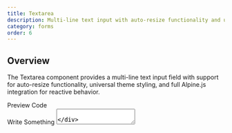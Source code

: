 ```yaml
---
title: Textarea
description: Multi-line text input with auto-resize functionality and universal theme styling
category: forms
order: 6
---
```



## Overview

The Textarea component provides a multi-line text input field with support for auto-resize functionality, universal theme styling, and full Alpine.js integration for reactive behavior.

<Tabs defaultValue="preview" class="h-auto">
    <TabsList variant="pills" slot="list">
        <TabsTrigger value="preview" variant="pills">Preview</TabsTrigger>
        <TabsTrigger value="code" variant="pills">Code</TabsTrigger>
    </TabsList>
    <TabsContent value="preview" preview class="space-y-6 justify-center items-center">
        <div class="space-y-6 w-96" x-data="{ feedback: '' }">
            <form class="space-y-4" x-on:submit="$event.preventDefault(); alert('You typed: ' + feedback)">
                <div>
                    <label for="feedback" class="block text-sm font-medium mb-1">Write Something</label>
                    <Textarea
                        id="feedback"
                        name="feedback"
                        x-model="feedback"
                        placeholder="Please share your feedback..."
                        rows={4}
                        required
                    />
                </div>
                <button type="submit" class="px-4 py-2 bg-primary text-primary-foreground rounded-md hover:bg-primary/90">
                    Submit
                </button>
            </form>
        </div>
    </TabsContent>
    <TabsContent value="code">
        <Code language="astro" code={`---
---

<div class="space-y-6 w-96" x-data="{ feedback: '' }">
    <form
        class="space-y-4"
        x-on:submit="$event.preventDefault(); alert('You typed: ' + feedback)"
    >
        <div>
            <label for="feedback" class="block text-sm font-medium mb-1">
                Write Something
            </label>
            <Textarea
                id="feedback"
                name="feedback"
                x-model="feedback"
                placeholder="Please share your feedback..."
                rows={4}
                required
            />
        </div>
        <button
            type="submit"
            class="px-4 py-2 bg-primary text-primary-foreground rounded-md hover:bg-primary/90"
        >
            Submit
        </button>
    </form>
</div>

`} />

</TabsContent>

</Tabs>

## API Reference

| Prop          | Type      | Default | Description                        |
| ------------- | --------- | ------- | ---------------------------------- |
| `placeholder` | `string`  | -       | Placeholder text                   |
| `value`       | `string`  | -       | Initial value                      |
| `disabled`    | `boolean` | `false` | Whether the textarea is disabled   |
| `readonly`    | `boolean` | `false` | Whether the textarea is read-only  |
| `required`    | `boolean` | `false` | Whether the field is required      |
| `name`        | `string`  | -       | Name attribute for form submission |
| `id`          | `string`  | -       | ID attribute for labeling          |
| `rows`        | `number`  | `4`     | Number of visible text lines       |
| `autoResize`  | `boolean` | `false` | Enable automatic height adjustment |
| `className`   | `string`  | -       | Additional CSS classes             |
